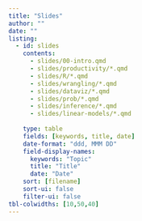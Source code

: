 ```yaml
---
title: "Slides"
author: ""
date: ""
listing:
  - id: slides
    contents:
      - slides/00-intro.qmd
      - slides/productivity/*.qmd
      - slides/R/*.qmd
      - slides/wrangling/*.qmd
      - slides/dataviz/*.qmd
      - slides/prob/*.qmd
      - slides/inference/*.qmd
      - slides/linear-models/*.qmd
      
    type: table
    fields: [keywords, title, date]
    date-format: "ddd, MMM DD"
    field-display-names:
      keywords: "Topic"
      title: "Title"
      date: "Date"
    sort: [filename]
    sort-ui: false
    filter-ui: false
tbl-colwidths: [10,50,40]
---
```


::: {#slides}
:::

<!-- 
      - slides/prob/*.qmd
      - slides/inference/*.qmd
      - slides/linear-models/*.qmd
      - slides/highdim/*.qmd
      - slides/ml/*.qmd
      - slides/other-topics/*.qmd -->

